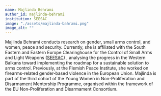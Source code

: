 ```yaml
---
name: Majlinda Behrami
author_id: majlinda-behrami
institution: SEESAC
image: "./assets/majlinda-bahrami.png"
image_alt: ""
---
```


Majlinda Behrami conducts research on gender, small arms control, and women, peace and security. Currently, she is affiliated with the South Eastern and Eastern Europe Clearinghouse for the Control of Small Arms and Light Weapons ([SEESAC](https://www.seesac.org/)) , analysing the progress in the Western Balkans toward implementing the roadmap for a sustainable solution to arms control. Previously, at the Flemish Peace Institute, she worked on firearms-related gender-based violence in the European Union. Majlinda is part of the third cohort of the Young Women in Non-Proliferation and Disarmament Mentorship Programme, organised within the framework of the EU Non-Proliferation and Disarmament Consortium.
